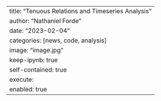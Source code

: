 ---
title: "Tenuous Relations and Timeseries Analysis"
author: "Nathaniel Forde"
date: "2023-02-04"
categories: [news, code, analysis]
image: "image.jpg"
keep-ipynb: true
self-contained: true
execute: 
  enabled: true
---